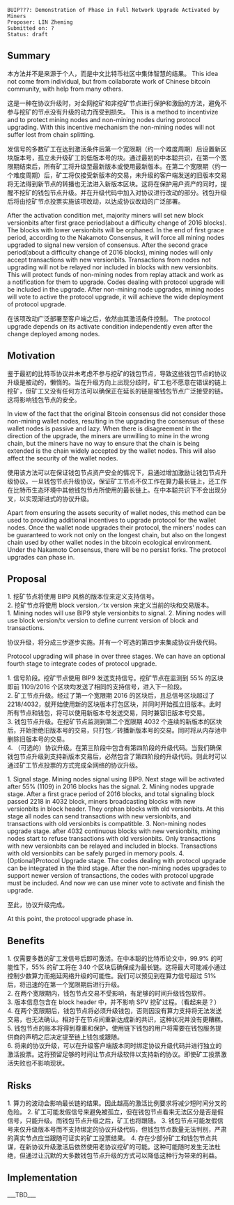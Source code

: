 <pre>
BUIP???: Demonstration of Phase in Full Network Upgrade Activated by Miners
Proposer: LIN Zheming
Submitted on: ?
Status: draft
</pre>

==Summary==

本方法并不是来源于个人，而是中文比特币社区中集体智慧的结果。
This idea not come from individual, but from collaborate work of Chinese bitcoin community, with help from many others.

这是一种在协议升级时，对全网挖矿和非挖矿节点进行保护和激励的方法，避免不参与挖矿的节点没有升级的动力而受到损失。
This is a method to incentivize and to protect mining nodes and non-mining nodes during protocol upgrading. With this incentive mechanism the non-mining nodes will not suffer lost from chain splitting.

发信号的多数矿工在达到激活条件后第一个宽限期（约一个难度周期）后设置新区块版本号，孤立未升级矿工的低版本号的块。通过最初的中本聪共识，在第一个宽限期结束后，所有矿工将升级至最新版本或使用最新版本。在第二个宽限期（约一个难度周期）后，矿工将仅接受新版本的交易，未升级的客户端发送的旧版本交易将无法得到新节点的转播也无法进入新版本区块。这将在保护用户资产的同时，提醒不挖矿的钱包节点升级。并在升级代码中加入对协议进行改动的部分。钱包升级后将由挖矿节点投票实施该项改动，以达成协议改动的广泛部署。

After the activation condition met, majority miners will set new block versionbits after first grace period(about a difficulty change of 2016 blocks). The blocks with lower versionbits will be orphaned. In the end of first grace period, according to the Nakamoto Consensus, it will force all mining nodes upgraded to signal new version of consensus. After the second grace period(about a difficulty change of 2016 blocks), mining nodes will only accept transactions with new versionbits. Transactions from nodes not upgrading will not be relayed nor included in blocks with new versionbits. This will protect funds of non-mining nodes from replay attack and work as a notification for them to upgrade. Codes dealing with protocol upgrade will be included in the upgrade. After non-mining node upgrades, mining nodes will vote to active the protocol upgrade, it will achieve the wide deployment of protocol upgrade.

在该项改动广泛部署至客户端之后，依然由其激活条件控制。
The protocol upgrade depends on its activate condition independently even after the change deployed among nodes.

==Motivation==

鉴于最初的比特币协议并未考虑不参与挖矿的钱包节点，导致这些钱包节点的协议升级是被动的，懒惰的。当在升级方向上出现分歧时，矿工也不愿意在错误的链上挖矿，但矿工又没有任何方法可以确保正在延长的链是被钱包节点广泛接受的链。这将影响钱包节点的安全。

In view of the fact that the original Bitcoin consensus did not consider those non-mining wallet nodes, resulting in the upgrading the consensus of these wallet nodes is passive and lazy. When there is disagreement in the direction of the upgrade, the miners are unwilling to mine in the wrong chain, but the miners have no way to ensure that the chain is being extended is the chain widely accepted by the wallet nodes. This will also affect the security of the wallet nodes.

使用该方法可以在保证钱包节点资产安全的情况下，且通过增加激励让钱包节点升级协议。一旦钱包节点升级协议，保证矿工节点不仅工作在算力最长链上，还工作在比特币生态环境中其他钱包节点所使用的最长链上。在中本聪共识下不会出现分叉，以实现渐进式的协议升级。

Apart from ensuring the assets security of wallet nodes, this method can be used to providing additional incentives to upgrade protocol for the wallet nodes. Once the wallet node upgrades their protocol, the miners' nodes can be guaranteed to work not only on the longest chain, but also on the longest chain used by other wallet nodes in the bitcoin ecological environment. Under the Nakamoto Consensus, there will be no persist forks. The protocol upgrades can phase in.

==Proposal==

1. 挖矿节点将使用 BIP9 风格的版本位来定义支持信号。<br/>
2. 挖矿节点将使用 block version／tx version 来定义当前的块和交易版本。<br/>

1. Mining nodes will use BIP9 style versionbits to signal.
2. Mining nodes will use block version/tx version to define current version of block and transactions.

协议升级，将分成三步逐步实施。并有一个可选的第四步来集成协议升级代码。

Protocol upgrading will phase in over three stages. We can have an optional fourth stage to integrate codes of protocol upgrade.

1. 信号阶段。挖矿节点使用 BIP9 发送支持信号。挖矿节点在监测到 55% 的区块即前 1109/2016 个区块均发送了相同的支持信号，进入下一阶段。<br/>
2. 矿工节点升级。经过了第一个宽限期 2016 的区块后，且总信号区块超过了 2218/4032，就开始使用新的区块版本打包区块，并同时开始孤立旧版本。此时所有节点和钱包，将可以使用新版本号发送交易，同时兼容旧版本号交易。<br/>
3. 钱包节点升级。在挖矿节点监测到第二个宽限期 4032 个连续的新版本的区块后，开始拒绝旧版本号的交易，只打包／转播新版本号的交易。同时将从内存池中删除旧版本号的交易。<br/>
4. （可选的）协议升级。在第三阶段中包含有第四阶段的升级代码。当我们确保钱包节点升级到支持新版本交易后，必然包含了第四阶段的升级代码。则此时可以通过矿工节点投票的方式完成全网络的协议升级。

1. Signal stage. Mining nodes signal using BIP9. Next stage will be activated after 55% (1109) in 2016 blocks has the signal.
2. Mining nodes upgrade stage. After a first grace period of 2016 blocks, and total signaling block passed 2218 in 4032 block, miners broadcasting blocks with new versionbits in block header. They orphan blocks with old versionbits. At this stage all nodes can send transactions with new versionbits, and transactions with old versionbits is compatitble.
3. Non-mining nodes upgrade stage. after 4032 continuous blocks with new versionbits, mining nodes start to refuse transactions with old versionbits. Only transactions with new versionbits can be relayed and included in blocks. Transactions with old versionbits can be safely purged in memory pools.
4. (Optional)Protocol Upgrade stage. The codes dealing with protocol upgrade can be integrated in the third stage. After the non-mining nodes upgrades to support newer version of transactions, the codes with protocol upgrade must be included. And now we can use miner vote to activate and finish the upgrade.

至此，协议升级完成。

At this point, the protocol upgrade phase in.

==Benefits==

1. 仅需要多数的矿工发信号后即可激活。在中本聪的比特币论文中，99.9% 的可能性下，55% 的矿工将在 340 个区块后确保成为最长链。这将最大可能减小通过控制少数算力而拖延网络升级的可能性。我们可以预见到在算力信号超过 51% 后，将迅速的在第一个宽限期后进行升级。<br/>
2. 在两个宽限期内，钱包节点交易不受影响，有足够的时间升级钱包软件。<br/>
3. 版本信息包含在 block header 中，并不影响 SPV 挖矿过程。（看起来是？）<br/>
4. 在两个宽限期后，钱包节点将必须升级钱包，否则因没有算力支持将无法发送交易，也无法确认。相对于在节点间重新达成新的共识，这种状况并没有更糟糕。<br/>
5. 钱包节点的账本将得到尊重和保护。使用链下钱包的用户将需要在钱包服务提供商的声明之后决定提至链上钱包或跟随。<br/>
6. 将来的协议升级，可以在升级客户端版本同时绑定协议升级代码并进行独立的激活投票。这将预留足够的时间让节点升级软件以支持新的协议。即使矿工投票激活失败也不影响现状。<br/>

==Risks==

1. 算力的波动会影响最长链的结果。因此越高的激活比例要求将减少短时间分叉的危险。
2. 矿工可能发假信号来避免被孤立，但在钱包节点看来无法区分是否是假信号，只能升级。而钱包节点升级之后，矿工也将跟随。
3. 钱包节点可能发假信号来仅升级版本号而不支持绑定的协议升级代码，但钱包节点数量无法判别，严肃的真实节点应当跟随可证实的矿工投票结果。
4. 存在少部分矿工和钱包节点共谋，在新协议升级激活后依然使用老协议挖矿的可能。这种可能随时发生无法杜绝，但通过让沉默的大多数钱包节点升级的方式可以降低这种行为带来的利益。

==Implementation==
___TBD___
